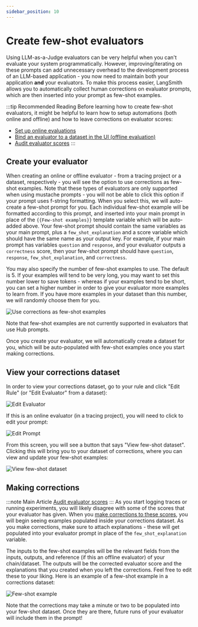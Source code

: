 ```yaml
---
sidebar_position: 10
---
```


# Create few-shot evaluators

Using LLM-as-a-Judge evaluators can be very helpful when you can't evaluate your system programmatically. However, improving/iterating on these prompts can add unnecessary
overhead to the development process of an LLM-based application - you now need to maintain both your application **and** your evaluators. To make this process easier, LangSmith allows
you to automatically collect human corrections on evaluator prompts, which are then inserted into your prompt as few-shot examples.

:::tip Recommended Reading
Before learning how to create few-shot evaluators, it might be helpful to learn how to setup automations (both online and offline) and how to leave corrections on evaluator scores:

- [Set up online evaluations](../monitoring/online_evaluations)
- [Bind an evaluator to a dataset in the UI (offline evaluation)](./bind_evaluator_to_dataset)
- [Audit evaluator scores](./audit_evaluator_scores)
  :::

## Create your evaluator

When creating an online or offline evaluator - from a tracing project or a dataset, respectively - you will see the option to use corrections as few-shot examples. Note that these types of evaluators
are only supported when using mustache prompts - you will not be able to click this option if your prompt uses f-string formatting. When you select this,
we will auto-create a few-shot prompt for you. Each individual few-shot example will be formatted according to this prompt, and inserted into your main prompt in place of the `{{Few-shot examples}}`
template variable which will be auto-added above. Your few-shot prompt should contain the same variables as your main prompt, plus a `few_shot_explanation` and a score variable which should have the same name
as your output key. For example, if your main prompt has variables `question` and `response`, and your evaluator outputs a `correctness` score, then your few-shot prompt should have `question`, `response`,
`few_shot_explanation`, and `correctness`.

You may also specify the number of few-shot examples to use. The default is 5. If your examples will tend to be very long, you may want to set this number lower to save tokens - whereas if your examples tend
to be short, you can set a higher number in order to give your evaluator more examples to learn from. If you have more examples in your dataset than this number, we will randomly choose them for you.

![Use corrections as few-shot examples](./static/use_corrections_as_few_shot.png)

Note that few-shot examples are not currently supported in evaluators that use Hub prompts.

Once you create your evaluator, we will automatically create a dataset for you, which will be auto-populated with few-shot examples once you start making corrections.

## View your corrections dataset

In order to view your corrections dataset, go to your rule and click "Edit Rule" (or "Edit Evaluator" from a dataset):

![Edit Evaluator](./static/edit_evaluator.png)

If this is an online evaluator (in a tracing project), you will need to click to edit your prompt:

![Edit Prompt](./static/click_to_edit_prompt.png)

From this screen, you will see a button that says "View few-shot dataset". Clicking this will bring you to your dataset of corrections, where you can view and update your few-shot examples:

![View few-shot dataset](./static/view_few_shot_ds.png)

## Making corrections

:::note Main Article
[Audit evaluator scores](./audit_evaluator_scores)
:::
As you start logging traces or running experiments, you will likely disagree with some of the scores that your evaluator has given. When you [make corrections to these scores](./audit_evaluator_scores), you will
begin seeing examples populated inside your corrections dataset. As you make corrections, make sure to attach explanations - these will get populated into your evaluator prompt in place of the `few_shot_explanation` variable.

The inputs to the few-shot examples will be the relevant fields from the inputs, outputs, and reference (if this an offline evaluator) of your chain/dataset.
The outputs will be the corrected evaluator score and the explanations that you created when you left the corrections. Feel free to edit these to your liking. Here is an example of a few-shot example in a corrections dataset:

![Few-shot example](./static/few_shot_example.png)

Note that the corrections may take a minute or two to be populated into your few-shot dataset. Once they are there, future runs of your evaluator will include them in the prompt!
